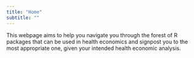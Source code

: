 ```yaml
---
title: "Home"
subtitle: ""
---
```


This webpage aims to help you navigate you through the forest of R packages that can be used in health economics and signpost you to the most appropriate one, given your intended health economic analysis.
